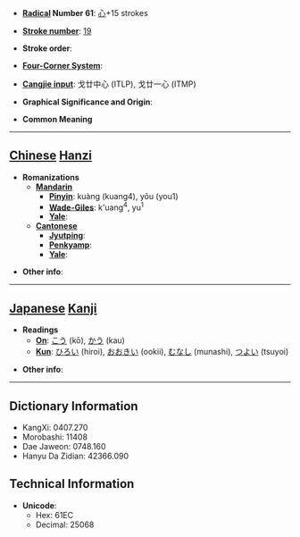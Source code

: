 * '''[[Wiktionary:Chinese radical index| Radical]] Number 61''': [[Wiktionary:Chinese radical index 心|心]]+15 strokes

* '''[[Wiktionary:Chinese total strokes index|Stroke number]]''': [[Wiktionary:Chinese total strokes index 19|19]]

* '''Stroke order''': 

* '''[[Wiktionary:Chinese four corner index|Four-Corner System]]''': 

* '''[[Wiktionary:Chinese Cangjie index|Cangjie input]]''': 戈廿中心 (ITLP), 戈廿一心 (ITMP)

* '''Graphical Significance and Origin''': 

* '''Common Meaning'''

----

== [[Chinese]] [[Hanzi]] ==

* '''Romanizations'''
** '''[[Mandarin]]'''
*** '''[[Pinyin]]''': kuàng (kuang4), yōu (you1)
*** '''[[Wade-Giles]]''': k'uang<sup>4</sup>, yu<sup>1</sup>
*** '''[[Yale]]''': 
** '''[[Cantonese]]'''
*** '''[[Jyutping]]''':
*** '''[[Penkyamp]]''': 
*** '''[[Yale]]''': 

* '''Other info''': 

----

== [[Japanese]] [[Kanji]] ==

* '''Readings'''
** '''[[On]]''': [[こう]] (kō), [[かう]] (kau)
** '''[[Kun]]''': [[ひろい]] (hiroi), [[おおきい]] (ookii), [[むなし]] (munashi), [[つよい]] (tsuyoi)

* '''Other info''':  

----

== Dictionary Information ==

* KangXi: 0407.270
* Morobashi: 11408
* Dae Jaweon: 0748.160
* Hanyu Da Zidian: 42366.090

== Technical Information ==

* '''Unicode''':
** Hex: 61EC
** Decimal: 25068
